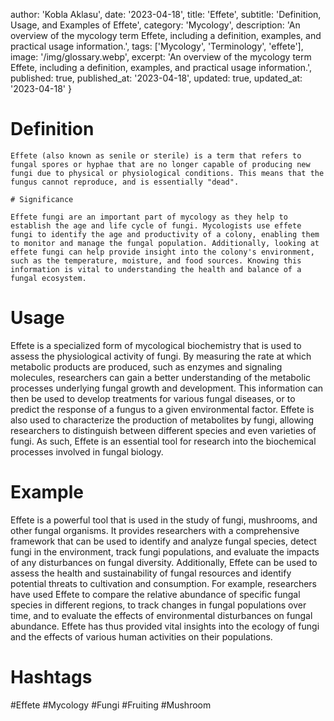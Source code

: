 
  author: 'Kobla Aklasu',
  date: '2023-04-18',
  title: 'Effete',
  subtitle: 'Definition, Usage, and Examples of Effete',
  category: 'Mycology',
  description: 'An overview of the mycology term Effete, including a definition, examples, and practical usage information.',
  tags: ['Mycology', 'Terminology', 'effete'],
  image: '/img/glossary.webp',
  excerpt: 'An overview of the mycology term Effete, including a definition, examples, and practical usage information.',
  published: true,
  published_at: '2023-04-18',
  updated: true,
  updated_at: '2023-04-18'
}




# Definition
    
    Effete (also known as senile or sterile) is a term that refers to fungal spores or hyphae that are no longer capable of producing new fungi due to physical or physiological conditions. This means that the fungus cannot reproduce, and is essentially "dead".
    
    # Significance 
    
    Effete fungi are an important part of mycology as they help to establish the age and life cycle of fungi. Mycologists use effete fungi to identify the age and productivity of a colony, enabling them to monitor and manage the fungal population. Additionally, looking at effete fungi can help provide insight into the colony's environment, such as the temperature, moisture, and food sources. Knowing this information is vital to understanding the health and balance of a fungal ecosystem.

# Usage

Effete is a specialized form of mycological biochemistry that is used to assess the physiological activity of fungi. By measuring the rate at which metabolic products are produced, such as enzymes and signaling molecules, researchers can gain a better understanding of the metabolic processes underlying fungal growth and development. This information can then be used to develop treatments for various fungal diseases, or to predict the response of a fungus to a given environmental factor. Effete is also used to characterize the production of metabolites by fungi, allowing researchers to distinguish between different species and even varieties of fungi. As such, Effete is an essential tool for research into the biochemical processes involved in fungal biology.

# Example

Effete is a powerful tool that is used in the study of fungi, mushrooms, and other fungal organisms. It provides researchers with a comprehensive framework that can be used to identify and analyze fungal species, detect fungi in the environment, track fungi populations, and evaluate the impacts of any disturbances on fungal diversity. Additionally, Effete can be used to assess the health and sustainability of fungal resources and identify potential threats to cultivation and consumption. For example, researchers have used Effete to compare the relative abundance of specific fungal species in different regions, to track changes in fungal populations over time, and to evaluate the effects of environmental disturbances on fungal abundance. Effete has thus provided vital insights into the ecology of fungi and the effects of various human activities on their populations.

# Hashtags

#Effete #Mycology #Fungi #Fruiting #Mushroom

